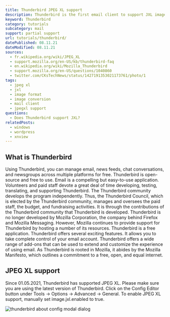 ```yaml
---
title: Thunderbird JPEG XL support
description: Thunderbird is the first email client to support JXL images. Find out how you can use JXL images in Thunderbird.
keyword: Thunderbird
category: tutorials
subcategory: mail
support: partial support
url: tutorials/thunderbird/
datePublished: 08.11.21
dateModified: 08.11.21
sources:
  - fr.wikipedia.org/wiki/JPEG_XL
  - support.mozilla.org/en-US/kb/thunderbird-faq
  - en.wikipedia.org/wiki/Mozilla_Thunderbird
  - support.mozilla.org/en-US/questions/1040860
  - twitter.com/CKsTechNews/status/1427191353021173761/photo/1
tags:
  - jpeg xl
  - jxl
  - image format
  - image conversion
  - mail client
  - jpegxl support
questions:
  - Does Thunderbird support JXL?
relatedPosts:
  - windows
  - wordpress
  - xnview
---
```


## What is Thunderbird

Using Thunderbird, you can manage email, news feeds, chat conversations, and newsgroups across multiple platforms for free. Thunderbird is open-source and free to use. Email is a compelling but easy-to-use application. Volunteers and paid staff devote a great deal of time developing, testing, translating, and supporting Thunderbird. The Thunderbird community develops the program independently. Thus, the Thunderbird Council, which is elected by the Thunderbird community, manages and oversees the paid staff, the budget, and fundraising activities. It is through the contributions of the Thunderbird community that Thunderbird is developed. Thunderbird is no longer developed by Mozilla Corporation, the company behind Firefox and Mozilla Messaging. However, Mozilla continues to provide support for Thunderbird by hosting a number of its resources. Thunderbird is a free application. Thunderbird offers several exciting features. It allows you to take complete control of your email account. Thunderbird offers a wide range of add-ons that can be used to extend and customize the experience of using email. As Thunderbird is rooted in Mozilla, it abides by the Mozilla Manifesto, which outlines a commitment to a free, open, and equal internet.

## JPEG XL support

Since 01.05.2021, Thunderbird has supported JPEG XL. Please make sure you are using the latest version of Thunderbird. Click on the Config Editor button under Tools -> Options -> Advanced -> General. To enable JPEG XL support, manually set image.jxl.enabled to true.

<Image src="thunderbird" alt="thunderbird about config modal dialog" />
